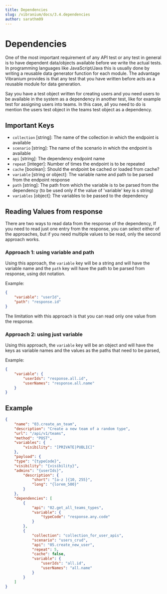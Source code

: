 ```yaml
---
title: Dependencies
slug: /vibranium/docs/3.4.dependencies
author: sarathm09
---
```


# Dependencies

One of the most important requirement of any API test or any test in general is to have dependent data/objects available before we write the actual tests. In programming languages like JavaScript/Java this is usually done by writing a reusable data generator function for each module. The advantage Vibranium provides is that any test that you have written before acts as a reusable module for data generation.

Say you have a test object written for creating users and you need users to be available in the system as a dependency in another test, like for example test for assigning users into teams. In this case, all you need to do is mention the users test object in the teams test object as a dependency.

## Important Keys

- `collection` [string]: The name of the collection in which the endpoint is available
- `scenario` [string]: The name of the scenario in which the endpoint is available
- `api` [string]: The dependency endpoint name
- `repeat` [integer]: Number of times the endpoint is to be repeated
- `cache` [boolean]: Should the endpoint be cached or loaded from cache?
- `variable` [string or object]: The variable name and path to be parsed from the endpoint response
- `path` [string]: The path from which the variable is to be parsed from the dependency (to be used only if the value of 'variable' key is s string)
- `variables` [object]: The variables to be passed to the dependency
  

## Reading Values from response

There are two ways to read data from the response of the dependency, If you need to read just one entry from the response, you can select either of the approaches, but if you need multiple values to be read, only the second approach works.

### Approach 1: using **variable** and **path**
Using this approach, the `variable` key will be a string and will have the variable name and the `path` key will have the path to be parsed from response, using dot notation.

Example:
```json
{
    "variable": "userId",
    "path": "response.id"
}
```

The limitation with this approach is that you can read only one value from the response.


### Approach 2: using just **variable**
Using this approach, the `variable` key will be an object and will have the keys as variable names and the values as the paths that need to be parsed,

Example:
```json
{
    "variable": {
        "userIds": "response.all.id",
        "userNames": "response.all.name"
    }
}
```


## Example

```json
{
    "name": "03.create_an_team",
    "description": "Create a new team of a random type",
    "url": "/api/v1/teams",
    "method": "POST",
    "variables": {
        "visibility": "[PRIVATE|PUBLIC]"
    },
    "payload": {
    "type": "{typeCode}",
    "visibility": "{visibility}",
    "admins": "{userIds}",
        "description": {
            "short": "[a-z ]{10, 255}",
            "long": "{lorem_500}"
        }
    },
    "dependencies": [
        {
            "api": "02.get_all_teams_types",
            "variable": {
                "typeCode": "response.any.code"
            }
        },
        {
            "collection": "collection_for_user_apis",
            "scenario": "users_crud",
            "api": "05.create_new_user",
            "repeat": 5,
            "cache": false,
            "variable": {
                "userIds": "all.id",
                "userNames": "all.name"
            }
        }
    ]
}
```